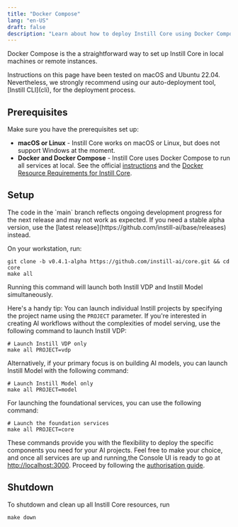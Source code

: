 ```yaml
---
title: "Docker Compose"
lang: "en-US"
draft: false
description: "Learn about how to deploy Instill Core using Docker Compose"
---
```


Docker Compose is the a straightforward way to set up Instill Core in local machines or remote instances.

<InfoBlock type="info" title="info">
  Instructions on this page have been tested on macOS and Ubuntu 22.04.
  Nevertheless, we strongly recommend using our auto-deployment tool, [Instill
  CLI](cli), for the deployment process.
</InfoBlock>

## Prerequisites

Make sure you have the prerequisites set up:

- **macOS or Linux** - Instill Core works on macOS or Linux, but does not support Windows at the moment.
- **Docker and Docker Compose** - Instill Core uses Docker Compose to run all services at local. See the official [instructions](https://docs.docker.com/compose/install)
  and the [Docker Resource Requirements for Instill Core](../deployment#docker-resource-requirements).

## Setup

<InfoBlock type="warning" title="WARNING">
  The code in the `main` branch reflects ongoing development progress for the
  next release and may not work as expected. If you need a stable alpha version,
  use the [latest release](https://github.com/instill-ai/base/releases) instead.
</InfoBlock>

On your workstation, run:

```shellscript
git clone -b v0.4.1-alpha https://github.com/instill-ai/core.git && cd core
make all
```

Running this command will launch both Instill VDP and Instill Model simultaneously.

Here's a handy tip: You can launch individual Instill projects by specifying the project name using the `PROJECT` parameter.
If you're interested in creating AI workflows without the complexities of model serving,
use the following command to launch Instill VDP:

```shellscript core
# Launch Instill VDP only
make all PROJECT=vdp
```

Alternatively, if your primary focus is on building AI models, you can launch Instill Model with the following command:

```shellscript
# Launch Instill Model only
make all PROJECT=model
```

For launching the foundational services, you can use the following command:

```shellscript
# Launch the foundation services
make all PROJECT=core
```

These commands provide you with the flexibility to deploy the specific components you need for your AI projects.
Feel free to make your choice, and once all services are up and running,the Console UI is ready to go at [http://localhost:3000](http://localhost:3000).
Proceed by following the [authorisation guide](../../quickstart#Authorisation).

## Shutdown

To shutdown and clean up all Instill Core resources, run

```shellscript
make down
```
